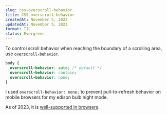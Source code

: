 ```yaml
---
slug: css-overscroll-behavior
title: CSS overscroll-behavior
createdAt: November 5, 2023
updatedAt: November 5, 2023
format: TIL
status: Evergreen
---
```


To control scroll behavior when reaching the boundary of a scrolling area, use [`overscroll-behavior`](https://developer.mozilla.org/en-US/docs/Web/CSS/overscroll-behavior).

```css styles.css
body {
  overscroll-behavior: auto; /* default */
  overscroll-behavior: contain;
  overscroll-behavior: none;
}
```

I used `overscroll-behavior: none;` to prevent pull-to-refresh behavior on mobile browsers for my <Link href="/edison-bulb">edison bulb night mode</Link>.

As of 2023, it is [well-supported in browsers](https://caniuse.com/?search=overscroll-behavior).

